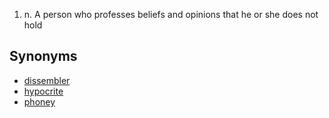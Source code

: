 # n. A person who professes beliefs and opinions that he or she does not hold

== Synonyms ==
* [[dissembler]]
* [[hypocrite]]
* [[phoney]]
